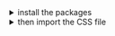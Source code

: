 
<details><summary>install the packages</summary>

Install from the [React bundle](?path=/docs/getting-started-installation--page) or as a standalone package:

<InstallDependencies packageName="foundation" />

</details>

<details><summary>then import the CSS file</summary>

<BrandImport
    apricot={"@import \"~@orbit-ui/foundation/apricot.css\";"}
    overcast={"@import \"~@orbit-ui/foundation/overcast.css\";"}
    desktop={"@import \"~@orbit-ui/foundation/desktop.css\";"}
    language="css"
/>

</details>
